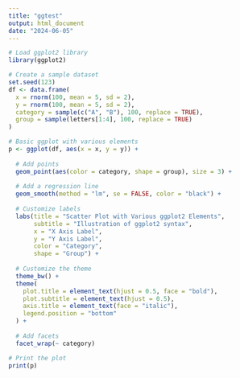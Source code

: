 ```yaml
---
title: "ggtest"
output: html_document
date: "2024-06-05"
---
```


```r
# Load ggplot2 library
library(ggplot2)

# Create a sample dataset
set.seed(123)
df <- data.frame(
  x = rnorm(100, mean = 5, sd = 2),
  y = rnorm(100, mean = 5, sd = 2),
  category = sample(c("A", "B"), 100, replace = TRUE),
  group = sample(letters[1:4], 100, replace = TRUE)
)

# Basic ggplot with various elements
p <- ggplot(df, aes(x = x, y = y)) +
  
  # Add points
  geom_point(aes(color = category, shape = group), size = 3) +
  
  # Add a regression line
  geom_smooth(method = "lm", se = FALSE, color = "black") +
  
  # Customize labels
  labs(title = "Scatter Plot with Various ggplot2 Elements",
       subtitle = "Illustration of ggplot2 syntax",
       x = "X Axis Label",
       y = "Y Axis Label",
       color = "Category",
       shape = "Group") +
  
  # Customize the theme
  theme_bw() +
  theme(
    plot.title = element_text(hjust = 0.5, face = "bold"),
    plot.subtitle = element_text(hjust = 0.5),
    axis.title = element_text(face = "italic"),
    legend.position = "bottom"
  ) +
  
  # Add facets
  facet_wrap(~ category)

# Print the plot
print(p)

```


